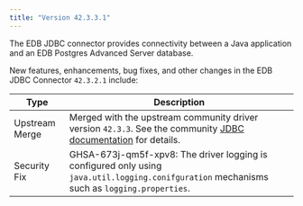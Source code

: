 ```yaml
---
title: "Version 42.3.3.1"
---
```


The EDB JDBC connector provides connectivity between a Java application and an EDB Postgres Advanced Server database.

New features, enhancements, bug fixes, and other changes in the EDB JDBC Connector `42.3.2.1` include:

| Type           | Description                                                                                                                                                                                                                                                                                                                |
| -------------- | ------------------------------------------------------------------------------- |
| Upstream Merge | Merged with the upstream community driver version `42.3.3`. See the community [JDBC documentation](https://jdbc.postgresql.org/documentation/changelog.html#version_42.3.3) for details.                                                                                                                                   |
| Security Fix   | GHSA-673j-qm5f-xpv8: The driver logging is configured only using `java.util.logging.conifguration` mechanisms such as `logging.properties`. |                                                                                                                                                                                                                                                                     |




